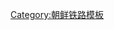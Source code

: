 {{鐵道路線|
| 模板名稱 = 三池淵線
| 名稱 = [[三池淵線]]
| 代表色 = blue
| 背景顏色 = #FFE8EA
| 車站列表 = [[渭渊青年站|渭渊青年]] - [[桦田站|桦田]] - [[普天青年站|普天青年]] - [[胞胎站|胞胎]] - [[鯉明水青年站|鯉明水青年]] - [[三池淵青年站|三池淵青年]] - [[三池淵池街站|三池淵池街]]}}<noinclude>
[[Category:朝鲜铁路模板]]

</noinclude>